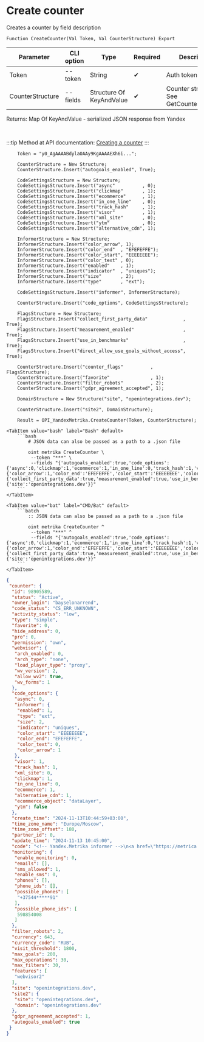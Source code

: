 ﻿---
sidebar_position: 1
description: Create counter and other functions to work with Yandex Metrika in the Open Integration Package, a free open-source integration library for 1C:Enterprise 8, OneScript and CLI
keywords: [1C, 1С, 1С:Enterprise, 1С:Enterprise 8.3, API, Integration, Services, Exchange, OneScript, CLI, Yandex Metrika]
---


# Create counter
 Creates a counter by field description



`Function CreateCounter(Val Token, Val CounterStructure) Export`

  | Parameter | CLI option | Type | Required | Description |
  |-|-|-|-|-|
  | Token | --token | String | &#x2714; | Auth token |
  | CounterStructure | --fields | Structure Of KeyAndValue | &#x2714; | Counter structure. See GetCounterStructure |

  
  Returns:  Map Of KeyAndValue - serialized JSON response from Yandex

<br/>

:::tip
Method at API documentation: [Creating a counter](https://yandex.ru/dev/metrika/en/management/openapi/counter/addCounter)
:::
<br/>



```bsl title="1C:Enterprise/OneScript code example"
    Token = "y0_AgAAAABdylaOAAy9KgAAAAEXh6i...";

    CounterStructure = New Structure;
    CounterStructure.Insert("autogoals_enabled", True);

    CodeSettingsStructure = New Structure;
    CodeSettingsStructure.Insert("async"          , 0);
    CodeSettingsStructure.Insert("clickmap"       , 1);
    CodeSettingsStructure.Insert("ecommerce"      , 1);
    CodeSettingsStructure.Insert("in_one_line"    , 0);
    CodeSettingsStructure.Insert("track_hash"     , 1);
    CodeSettingsStructure.Insert("visor"          , 1);
    CodeSettingsStructure.Insert("xml_site"       , 0);
    CodeSettingsStructure.Insert("ytm"            , 0);
    CodeSettingsStructure.Insert("alternative_cdn", 1);

    InformerStructure = New Structure;
    InformerStructure.Insert("color_arrow", 1);
    InformerStructure.Insert("color_end"  , "EFEFEFFE");
    InformerStructure.Insert("color_start", "EEEEEEEE");
    InformerStructure.Insert("color_text" , 0);
    InformerStructure.Insert("enabled"    , 1);
    InformerStructure.Insert("indicator"  , "uniques");
    InformerStructure.Insert("size"       , 2);
    InformerStructure.Insert("type"       , "ext");

    CodeSettingsStructure.Insert("informer", InformerStructure);

    CounterStructure.Insert("code_options", CodeSettingsStructure);

    FlagsStructure = New Structure;
    FlagsStructure.Insert("collect_first_party_data"             , True);
    FlagsStructure.Insert("measurement_enabled"                  , True);
    FlagsStructure.Insert("use_in_benchmarks"                    , True);
    FlagsStructure.Insert("direct_allow_use_goals_without_access", True);

    CounterStructure.Insert("counter_flags"          , FlagsStructure);
    CounterStructure.Insert("favorite"               , 1);
    CounterStructure.Insert("filter_robots"          , 2);
    CounterStructure.Insert("gdpr_agreement_accepted", 1);

    DomainStructure = New Structure("site", "openintegrations.dev");

    CounterStructure.Insert("site2", DomainStructure);

    Result = OPI_YandexMetrika.CreateCounter(Token, CounterStructure);
```
 

 <Tabs>
  
    <TabItem value="bash" label="Bash" default>
        ```bash
            # JSON data can also be passed as a path to a .json file
            
            oint metrika CreateCounter \
             --token "***" \
             --fields "{'autogoals_enabled':true,'code_options':{'async':0,'clickmap':1,'ecommerce':1,'in_one_line':0,'track_hash':1,'visor':1,'xml_site':0,'ytm':0,'alternative_cdn':1,'informer':{'color_arrow':1,'color_end':'EFEFEFFE','color_start':'EEEEEEEE','color_text':0,'enabled':1,'indicator':'uniques','size':2,'type':'ext'}},'counter_flags':{'collect_first_party_data':true,'measurement_enabled':true,'use_in_benchmarks':true,'direct_allow_use_goals_without_access':true},'favorite':1,'filter_robots':2,'gdpr_agreement_accepted':1,'site2':{'site':'openintegrations.dev'}}"
        ```
    </TabItem>
  
    <TabItem value="bat" label="CMD/Bat" default>
        ```batch
            :: JSON data can also be passed as a path to a .json file
            
            oint metrika CreateCounter ^
             --token "***" ^
             --fields "{'autogoals_enabled':true,'code_options':{'async':0,'clickmap':1,'ecommerce':1,'in_one_line':0,'track_hash':1,'visor':1,'xml_site':0,'ytm':0,'alternative_cdn':1,'informer':{'color_arrow':1,'color_end':'EFEFEFFE','color_start':'EEEEEEEE','color_text':0,'enabled':1,'indicator':'uniques','size':2,'type':'ext'}},'counter_flags':{'collect_first_party_data':true,'measurement_enabled':true,'use_in_benchmarks':true,'direct_allow_use_goals_without_access':true},'favorite':1,'filter_robots':2,'gdpr_agreement_accepted':1,'site2':{'site':'openintegrations.dev'}}"
        ```
    </TabItem>
</Tabs>


```json title="Result"
{
 "counter": {
  "id": 98905589,
  "status": "Active",
  "owner_login": "bayselonarrend",
  "code_status": "CS_ERR_UNKNOWN",
  "activity_status": "low",
  "type": "simple",
  "favorite": 0,
  "hide_address": 0,
  "pro": 0,
  "permission": "own",
  "webvisor": {
   "arch_enabled": 0,
   "arch_type": "none",
   "load_player_type": "proxy",
   "wv_version": 2,
   "allow_wv2": true,
   "wv_forms": 1
  },
  "code_options": {
   "async": 0,
   "informer": {
    "enabled": 1,
    "type": "ext",
    "size": 2,
    "indicator": "uniques",
    "color_start": "EEEEEEEE",
    "color_end": "EFEFEFFE",
    "color_text": 0,
    "color_arrow": 1
   },
   "visor": 1,
   "track_hash": 1,
   "xml_site": 0,
   "clickmap": 1,
   "in_one_line": 0,
   "ecommerce": 1,
   "alternative_cdn": 1,
   "ecommerce_object": "dataLayer",
   "ytm": false
  },
  "create_time": "2024-11-13T10:44:59+03:00",
  "time_zone_name": "Europe/Moscow",
  "time_zone_offset": 180,
  "partner_id": 0,
  "update_time": "2024-11-13 10:45:00",
  "code": "<!-- Yandex.Metrika informer -->\n<a href=\"https://metrica.yandex.com/stat/?id=98905589&amp;from=informer\" target=\"_blank\" rel=\"nofollow\">\n    <img src=\"//bs.yandex.ru/informer/98905589/2_1_EEEEEEEE_EFEFEFFE_0_uniques\"\n         style=\"width:80px; height:31px; border:0;\"\n         alt=\"Yandex.Metrica\"\n         title=\"Yandex.Metrica: data for today (unique users)\"\n        onclick=\"try{Ya.Metrika.informer({i:this,id:98905589,lang:'en'});return false}catch(e){}\"/>\n</a>\n<!-- /Yandex.Metrika informer -->\n\n<!-- Yandex.Metrika counter -->\n<script type=\"text/javascript\">\n    (function(m,e,t,r,i,k,a){\n        m[i]=m[i]||function(){(m[i].a=m[i].a||[]).push(arguments)};\n        m[i].l=1*new Date();\n        k=e.createElement(t),a=e.getElementsByTagName(t)[0],k.async=1,k.src=r,a.parentNode.insertBefore(k,a)\n    })(window, document,'script','//mc.webvisor.org/metrika/tag_ww.js', 'ym');\n\n    ym(98905589, 'init', {accurateTrackBounce:true, trackLinks:true, webvisor:true, trackHash:true, clickmap:true, ecommerce:\"dataLayer\", params: {__ym: {isFromApi: 'yesIsFromApi'}}});\n</script>\n<noscript><div><img src=\"https://mc.yandex.ru/watch/98905589\" style=\"position:absolute; left:-9999px;\" alt=\"\" /></div></noscript>\n<!-- /Yandex.Metrika counter -->\n\n\n",
  "monitoring": {
   "enable_monitoring": 0,
   "emails": [],
   "sms_allowed": 1,
   "enable_sms": 0,
   "phones": [],
   "phone_ids": [],
   "possible_phones": [
    "+37544*****91"
   ],
   "possible_phone_ids": [
    598854008
   ]
  },
  "filter_robots": 2,
  "currency": 643,
  "currency_code": "RUB",
  "visit_threshold": 1800,
  "max_goals": 200,
  "max_operations": 30,
  "max_filters": 30,
  "features": [
   "webvisor2"
  ],
  "site": "openintegrations.dev",
  "site2": {
   "site": "openintegrations.dev",
   "domain": "openintegrations.dev"
  },
  "gdpr_agreement_accepted": 1,
  "autogoals_enabled": true
 }
}
```
